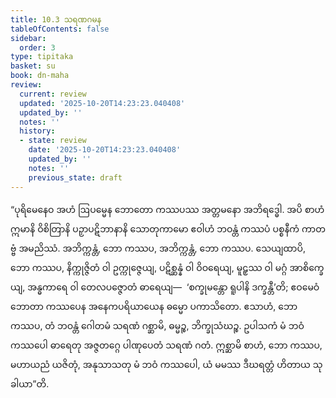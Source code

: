 ```yaml
---
title: 10.3 သရဏဂမန
tableOfContents: false
sidebar:
  order: 3
type: tipitaka
basket: su
book: dn-maha
review:
  current: review
  updated: '2025-10-20T14:23:23.040408'
  updated_by: ''
  notes: ''
  history:
  - state: review
    date: '2025-10-20T14:23:23.040408'
    updated_by: ''
    notes: ''
    previous_state: draft
---
```



<DynamicBreadcrumb />


<ReviewStatus review={frontmatter.review} showDetails={true} />

<HypothesisAnnotation frontmatter={frontmatter} />

<Division number="437" book="dn-maha" e="ch" v="7" p="279">

<Paragraph number="1137" book="dn-maha">
“ပုရိမေနေဝ အဟံ ဩပမ္မေန ဘောတော ကဿပဿ အတ္တမနော အဘိရဒ္ဓေါ. အပိ စာဟံ ဣမာနိ ဝိစိတြာနိ ပဉှာပဋိဘာနာနိ သောတုကာမော ဧဝါဟံ ဘဝန္တံ ကဿပံ ပစ္စနီကံ ကာတဗ္ဗံ အမညိဿံ. အဘိက္ကန္တံ, ဘော ကဿပ, အဘိက္ကန္တံ, ဘော ကဿပ. သေယျထာပိ, ဘော ကဿပ, နိက္ကုဇ္ဇိတံ ဝါ ဥက္ကုဇ္ဇေယျ, ပဋိစ္ဆန္နံ ဝါ ဝိဝရေယျ, မူဠှဿ ဝါ မဂ္ဂံ အာစိက္ခေယျ, အန္ဓကာရေ ဝါ တေလပဇ္ဇောတံ ဓာရေယျ—  ‘စက္ခုမန္တော ရူပါနိ ဒက္ခန္တီ’တိ; ဧဝမေဝံ ဘောတာ ကဿပေန အနေကပရိယာယေန ဓမ္မော ပကာသိတော. ဧသာဟံ, ဘော ကဿပ, တံ ဘဝန္တံ ဂေါတမံ သရဏံ ဂစ္ဆာမိ, ဓမ္မဉ္စ, ဘိက္ခုသံဃဉ္စ. ဥပါသကံ မံ ဘဝံ ကဿပေါ ဓာရေတု အဇ္ဇတဂ္ဂေ ပါဏုပေတံ သရဏံ ဂတံ.
</Paragraph>

<Paragraph number="1138" book="dn-maha">
ဣစ္ဆာမိ စာဟံ, ဘော ကဿပ, မဟာယညံ ယဇိတုံ, အနုသာသတု မံ ဘဝံ ကဿပေါ, ယံ မမဿ ဒီဃရတ္တံ ဟိတာယ သုခါယာ”တိ.
</Paragraph>
</Division>